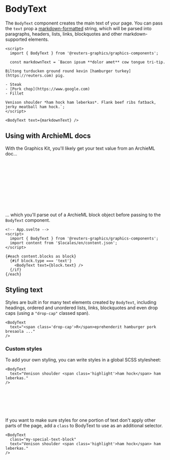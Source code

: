 

<Meta of={BodyTextStories} />

# BodyText

The `BodyText` component creates the main text of your page. You can pass the `text` prop a [markdown-formatted](https://github.com/adam-p/markdown-here/wiki/Markdown-Cheatsheet) string, which will be parsed into paragraphs, headers, lists, links, blockquotes and other markdown-supported elements.

```svelte
<script>
  import { BodyText } from '@reuters-graphics/graphics-components';

  const markdownText = `Bacon ipsum **dolor amet** cow tongue tri-tip.
  
Biltong turducken ground round kevin [hamburger turkey](https://reuters.com) pig.

- Steak
- [Pork chop](https://www.google.com)
- Fillet
  
Venison shoulder *ham hock ham leberkas*. Flank beef ribs fatback, jerky meatball ham hock.`;
</script>

<BodyText text={markdownText} />
```

<Canvas of={BodyTextStories.Demo} />

## Using with ArchieML docs

With the Graphics Kit, you'll likely get your text value from an ArchieML doc...

```yaml
# ArchieML doc
[blocks]

type: text
text: Bacon ipsum ...

... etc.
:end

[]
```

... which you'll parse out of a ArchieML block object before passing to the `BodyText` component.

```svelte
<!-- App.svelte -->
<script>
  import { BodyText } from '@reuters-graphics/graphics-components';
  import content from '$locales/en/content.json';
</script>

{#each content.blocks as block}
  {#if block.type === 'text'}
    <BodyText text={block.text} />
  {/if}
{/each}
```

<Canvas of={BodyTextStories.Demo} />

## Styling text

Styles are built in for many text elements created by `BodyText`, including headings, ordered and unordered lists, links, blockquotes and even drop caps (using a `"drop-cap"` classed span).

```svelte
<BodyText
  text="<span class='drop-cap'>R</span>eprehenderit hamburger pork bresaola ..."
/>
```

<Canvas of={BodyTextStories.TypographySample} />

### Custom styles

To add your own styling, you can write styles in a global SCSS stylesheet:

```svelte
<BodyText
  text="Venison shoulder <span class='highlight'>ham hock</span> ham leberkas."
/>
```

```scss
// global.scss
span.highlight {
  background: palegoldenrod;
  padding: 2px 4px;
}
```

<Canvas of={BodyTextStories.CustomStyles} />

If you want to make sure styles for one portion of text don't apply other parts of the page, add a `class` to BodyText to use as an additional selector.

```svelte highlight=2
<BodyText
  class="my-special-text-block"
  text="Venison shoulder <span class='highlight'>ham hock</span> ham leberkas."
/>
```

```scss
// global.scss
.my-special-text-block {
  span.highlight {
    background: palegoldenrod;
    padding: 2px 4px;
  }
}
```
